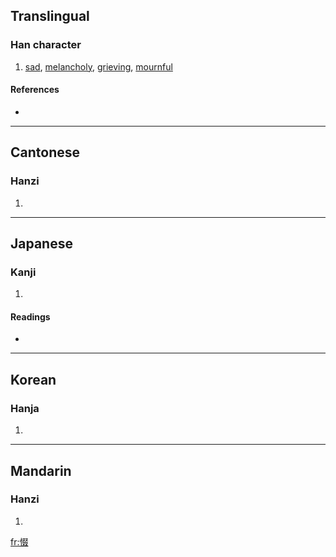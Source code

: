 ==Translingual==

===Han character===
{{Han char|rn=61|rad=心|as=08|sn=11|four=9704<sub>7</sub>|canj=心水水水 (PEEE)}}

# [[sad]], [[melancholy]], [[grieving]], [[mournful]]

====References====
* {{Han ref|kx=0391.070|dkj=10810|dj=0725.190|hdz=42320.020|uh=60D9|ud=24793|bh=D55B|bd=54619}}

----

==Cantonese==

===Hanzi===
{{yue-hanzi|jyut=|y=jyut3}}

# {{defn|Cantonese}}

----

==Japanese==

===Kanji===
{{ja-kanji|grade=|rs=心08}}

# {{defn|Japanese}}

====Readings====
* {{ja-readings|on=[[てつ]] (tetsu), [[てち]] (techi), [[てい]] (tei)|kun=[[うれえる]] (ureeru)}}

----

==Korean==

===Hanja===
{{ko-hanja|hangeul=철|eumhun=|rv=cheol|mr=ch'ŏl|y=chel}}

# {{defn|Korean}}

----

==Mandarin==

===Hanzi===
{{cmn-hanzi|pin=[[chuò]] ([[chuo4]])|wg=ch'o<sup>4</sup>}}

# {{defn|Mandarin}}

[[fr:惙]]